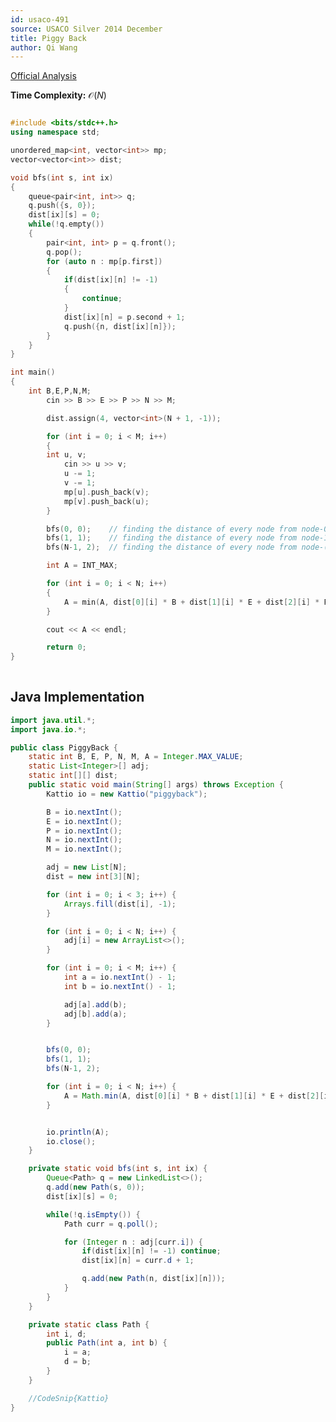 ```yaml
---
id: usaco-491
source: USACO Silver 2014 December
title: Piggy Back
author: Qi Wang
---
```


[Official Analysis](http://www.usaco.org/current/data/sol_piggyback_silver.html)

**Time Complexity:** $\mathcal{O}(N)$

<LanguageSection>
	
<CPPSection>

```cpp

#include <bits/stdc++.h>
using namespace std;

unordered_map<int, vector<int>> mp;
vector<vector<int>> dist;

void bfs(int s, int ix)
{
	queue<pair<int, int>> q;
	q.push({s, 0});
	dist[ix][s] = 0;
	while(!q.empty())
	{
		pair<int, int> p = q.front();
		q.pop();
		for (auto n : mp[p.first])
		{
			if(dist[ix][n] != -1)
			{ 
				continue; 
			}
			dist[ix][n] = p.second + 1;
			q.push({n, dist[ix][n]});
		}
	}
}

int main()
{
	int B,E,P,N,M; 
    	cin >> B >> E >> P >> N >> M;

    	dist.assign(4, vector<int>(N + 1, -1));

    	for (int i = 0; i < M; i++)
    	{
		int u, v;
        	cin >> u >> v;
        	u -= 1;
        	v -= 1;
        	mp[u].push_back(v);
        	mp[v].push_back(u);
    	}

    	bfs(0, 0);    // finding the distance of every node from node-0
    	bfs(1, 1);    // finding the distance of every node from node-1
    	bfs(N-1, 2);  // finding the distance of every node from node-(N-1)

    	int A = INT_MAX;

    	for (int i = 0; i < N; i++)
    	{
        	A = min(A, dist[0][i] * B + dist[1][i] * E + dist[2][i] * P);
    	}

    	cout << A << endl;

    	return 0;
}
	
```
	
</CPPSection>
	

<JavaSection>

## Java Implementation

```java
import java.util.*;
import java.io.*;

public class PiggyBack {
	static int B, E, P, N, M, A = Integer.MAX_VALUE;
	static List<Integer>[] adj;
	static int[][] dist;
	public static void main(String[] args) throws Exception {
		Kattio io = new Kattio("piggyback");

		B = io.nextInt();
		E = io.nextInt();
		P = io.nextInt();
		N = io.nextInt();
		M = io.nextInt();

		adj = new List[N];
		dist = new int[3][N];

		for (int i = 0; i < 3; i++) {
			Arrays.fill(dist[i], -1);
		}

		for (int i = 0; i < N; i++) {
			adj[i] = new ArrayList<>();
		}

		for (int i = 0; i < M; i++) {
			int a = io.nextInt() - 1;
			int b = io.nextInt() - 1;

			adj[a].add(b);
			adj[b].add(a);
		}


		bfs(0, 0);
		bfs(1, 1);
		bfs(N-1, 2);

		for (int i = 0; i < N; i++) {
			A = Math.min(A, dist[0][i] * B + dist[1][i] * E + dist[2][i] * P);
		}


		io.println(A);
		io.close();
	}

	private static void bfs(int s, int ix) {
		Queue<Path> q = new LinkedList<>();
		q.add(new Path(s, 0));
		dist[ix][s] = 0;

		while(!q.isEmpty()) {
			Path curr = q.poll();

			for (Integer n : adj[curr.i]) {
				if(dist[ix][n] != -1) continue;
				dist[ix][n] = curr.d + 1;

				q.add(new Path(n, dist[ix][n]));
			}
		}
	}

	private static class Path {
		int i, d;
		public Path(int a, int b) {
			i = a;
			d = b;
		}
	}

	//CodeSnip{Kattio}
}
```

</JavaSection>
</LanguageSection>
